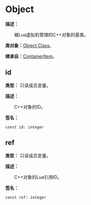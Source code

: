 
# Object

**描述：**

&emsp;&emsp;被Lua虚拟机管理的C++对象的基类。

**类对象：**[Object Class](/docs/api/Class%20Object/Object)。

**继承自：**[ContainerItem](/docs/api/Class/ContainerItem)。

## id

**类型：** 只读成员变量。

**描述：**

&emsp;&emsp;C++对象的ID。

**签名：**
```tl
const id: integer
```

## ref

**类型：** 只读成员变量。

**描述：**

&emsp;&emsp;C++对象的Lua引用ID。

**签名：**
```tl
const ref: integer
```